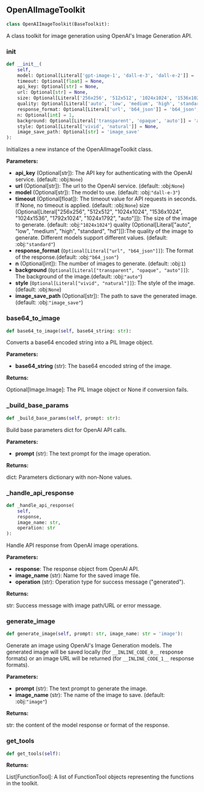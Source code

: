 <a id="camel.toolkits.openai_image_toolkit"></a>

<a id="camel.toolkits.openai_image_toolkit.OpenAIImageToolkit"></a>

## OpenAIImageToolkit

```python
class OpenAIImageToolkit(BaseToolkit):
```

A class toolkit for image generation using OpenAI's
Image Generation API.

<a id="camel.toolkits.openai_image_toolkit.OpenAIImageToolkit.__init__"></a>

### __init__

```python
def __init__(
    self,
    model: Optional[Literal['gpt-image-1', 'dall-e-3', 'dall-e-2']] = 'gpt-image-1',
    timeout: Optional[float] = None,
    api_key: Optional[str] = None,
    url: Optional[str] = None,
    size: Optional[Literal['256x256', '512x512', '1024x1024', '1536x1024', '1024x1536', '1792x1024', '1024x1792', 'auto']] = '1024x1024',
    quality: Optional[Literal['auto', 'low', 'medium', 'high', 'standard', 'hd']] = 'standard',
    response_format: Optional[Literal['url', 'b64_json']] = 'b64_json',
    n: Optional[int] = 1,
    background: Optional[Literal['transparent', 'opaque', 'auto']] = 'auto',
    style: Optional[Literal['vivid', 'natural']] = None,
    image_save_path: Optional[str] = 'image_save'
):
```

Initializes a new instance of the OpenAIImageToolkit class.

**Parameters:**

- **api_key** (Optional[str]): The API key for authenticating with the OpenAI service. (default: :obj:`None`)
- **url** (Optional[str]): The url to the OpenAI service. (default: :obj:`None`)
- **model** (Optional[str]): The model to use. (default: :obj:`"dall-e-3"`)
- **timeout** (Optional[float]): The timeout value for API requests in seconds. If None, no timeout is applied. (default: :obj:`None`) size (Optional[Literal["256x256", "512x512", "1024x1024", "1536x1024", "1024x1536", "1792x1024", "1024x1792", "auto"]]): The size of the image to generate. (default: :obj:`"1024x1024"`) quality (Optional[Literal["auto", "low", "medium", "high", "standard", "hd"]]):The quality of the image to generate. Different models support different values. (default: :obj:`"standard"`)
- **response_format** (`Optional[Literal["url", "b64_json"]]`): The format of the response.(default: :obj:`"b64_json"`)
- **n** (Optional[int]): The number of images to generate. (default: :obj:`1`)
- **background** (`Optional[Literal["transparent", "opaque", "auto"]]`): The background of the image.(default: :obj:`"auto"`)
- **style** (`Optional[Literal["vivid", "natural"]]`): The style of the image.(default: :obj:`None`)
- **image_save_path** (Optional[str]): The path to save the generated image.(default: :obj:`"image_save"`)

<a id="camel.toolkits.openai_image_toolkit.OpenAIImageToolkit.base64_to_image"></a>

### base64_to_image

```python
def base64_to_image(self, base64_string: str):
```

Converts a base64 encoded string into a PIL Image object.

**Parameters:**

- **base64_string** (str): The base64 encoded string of the image.

**Returns:**

  Optional[Image.Image]: The PIL Image object or None if conversion
fails.

<a id="camel.toolkits.openai_image_toolkit.OpenAIImageToolkit._build_base_params"></a>

### _build_base_params

```python
def _build_base_params(self, prompt: str):
```

Build base parameters dict for OpenAI API calls.

**Parameters:**

- **prompt** (str): The text prompt for the image operation.

**Returns:**

  dict: Parameters dictionary with non-None values.

<a id="camel.toolkits.openai_image_toolkit.OpenAIImageToolkit._handle_api_response"></a>

### _handle_api_response

```python
def _handle_api_response(
    self,
    response,
    image_name: str,
    operation: str
):
```

Handle API response from OpenAI image operations.

**Parameters:**

- **response**: The response object from OpenAI API.
- **image_name** (str): Name for the saved image file.
- **operation** (str): Operation type for success message ("generated").

**Returns:**

  str: Success message with image path/URL or error message.

<a id="camel.toolkits.openai_image_toolkit.OpenAIImageToolkit.generate_image"></a>

### generate_image

```python
def generate_image(self, prompt: str, image_name: str = 'image'):
```

Generate an image using OpenAI's Image Generation models.
The generated image will be saved locally (for `__INLINE_CODE_0__` response
formats) or an image URL will be returned (for `__INLINE_CODE_1__` response
formats).

**Parameters:**

- **prompt** (str): The text prompt to generate the image.
- **image_name** (str): The name of the image to save. (default: :obj:`"image"`)

**Returns:**

  str: the content of the model response or format of the response.

<a id="camel.toolkits.openai_image_toolkit.OpenAIImageToolkit.get_tools"></a>

### get_tools

```python
def get_tools(self):
```

**Returns:**

  List[FunctionTool]: A list of FunctionTool objects
representing the functions in the toolkit.

